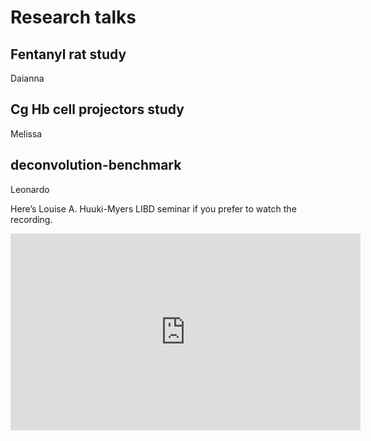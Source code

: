 # Research talks

## Fentanyl rat study

Daianna

## Cg Hb cell projectors study

Melissa

## deconvolution-benchmark

Leonardo

<script defer class="speakerdeck-embed" data-id="fd1854eec3e545a3b411b9a0bac31125" data-ratio="1.7772511848341233" src="//speakerdeck.com/assets/embed.js"></script>

Here's Louise A. Huuki-Myers LIBD seminar if you prefer to watch the recording.

<iframe width="560" height="315" src="https://www.youtube.com/embed/6fTnp_hcYeI?si=aHW3JzB5lfiiu_ig" title="YouTube video player" frameborder="0" allow="accelerometer; autoplay; clipboard-write; encrypted-media; gyroscope; picture-in-picture; web-share" referrerpolicy="strict-origin-when-cross-origin" allowfullscreen></iframe>
